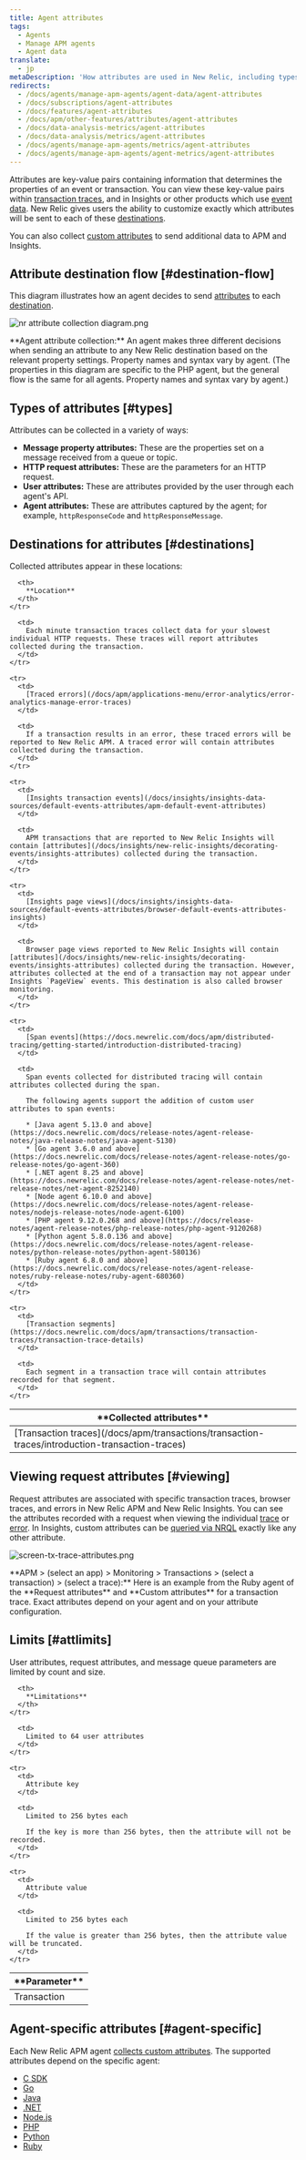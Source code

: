 ```yaml
---
title: Agent attributes
tags:
  - Agents
  - Manage APM agents
  - Agent data
translate:
  - jp
metaDescription: 'How attributes are used in New Relic, including types, destinations, and limits.'
redirects:
  - /docs/agents/manage-apm-agents/agent-data/agent-attributes
  - /docs/subscriptions/agent-attributes
  - /docs/features/agent-attributes
  - /docs/apm/other-features/attributes/agent-attributes
  - /docs/data-analysis-metrics/agent-attributes
  - /docs/data-analysis/metrics/agent-attributes
  - /docs/agents/manage-apm-agents/metrics/agent-attributes
  - /docs/agents/manage-apm-agents/agent-metrics/agent-attributes
---
```


Attributes are key-value pairs containing information that determines the properties of an event or transaction. You can view these key-value pairs within [transaction traces](/docs/apm/transactions/transaction-traces/transaction-traces), and in Insights or other products which use [event data](/docs/data-analysis/metrics/analyze-your-metrics/data-collection-metric-timeslice-event-data). New Relic gives users the ability to customize exactly which attributes will be sent to each of these [destinations](#destinations).

You can also collect [custom attributes](/docs/apm/other-features/attributes/collecting-custom-attributes) to send additional data to APM and Insights.

## Attribute destination flow [#destination-flow]

This diagram illustrates how an agent decides to send [attributes](#types) to each [destination](#destinations).

![nr attribute collection diagram.png](./images/nr-attribute-collection-diagram.png "nr attribute collection diagram.png")

<figcaption>
  **Agent attribute collection:** An agent makes three different decisions when sending an attribute to any New Relic destination based on the relevant property settings. Property names and syntax vary by agent. (The properties in this diagram are specific to the PHP agent, but the general flow is the same for all agents. Property names and syntax vary by agent.)
</figcaption>

## Types of attributes [#types]

Attributes can be collected in a variety of ways:

* **Message property attributes:** These are the properties set on a message received from a queue or topic.
* **HTTP request attributes:** These are the parameters for an HTTP request.
* **User attributes:** These are attributes provided by the user through each agent's API.
* **Agent attributes:** These are attributes captured by the agent; for example, `httpResponseCode` and `httpResponseMessage`.

## Destinations for attributes [#destinations]

Collected attributes appear in these locations:

<table>
  <thead>
    <tr>
      <th width={200}>
        **Collected attributes**
      </th>

      <th>
        **Location**
      </th>
    </tr>
  </thead>

  <tbody>
    <tr>
      <td>
        [Transaction traces](/docs/apm/transactions/transaction-traces/introduction-transaction-traces)
      </td>

      <td>
        Each minute transaction traces collect data for your slowest individual HTTP requests. These traces will report attributes collected during the transaction.
      </td>
    </tr>

    <tr>
      <td>
        [Traced errors](/docs/apm/applications-menu/error-analytics/error-analytics-manage-error-traces)
      </td>

      <td>
        If a transaction results in an error, these traced errors will be reported to New Relic APM. A traced error will contain attributes collected during the transaction.
      </td>
    </tr>

    <tr>
      <td>
        [Insights transaction events](/docs/insights/insights-data-sources/default-events-attributes/apm-default-event-attributes)
      </td>

      <td>
        APM transactions that are reported to New Relic Insights will contain [attributes](/docs/insights/new-relic-insights/decorating-events/insights-attributes) collected during the transaction.
      </td>
    </tr>

    <tr>
      <td>
        [Insights page views](/docs/insights/insights-data-sources/default-events-attributes/browser-default-events-attributes-insights)
      </td>

      <td>
        Browser page views reported to New Relic Insights will contain [attributes](/docs/insights/new-relic-insights/decorating-events/insights-attributes) collected during the transaction. However, attributes collected at the end of a transaction may not appear under Insights `PageView` events. This destination is also called browser monitoring.
      </td>
    </tr>

    <tr>
      <td>
        [Span events](https://docs.newrelic.com/docs/apm/distributed-tracing/getting-started/introduction-distributed-tracing)
      </td>

      <td>
        Span events collected for distributed tracing will contain attributes collected during the span.

        The following agents support the addition of custom user attributes to span events:

        * [Java agent 5.13.0 and above](https://docs.newrelic.com/docs/release-notes/agent-release-notes/java-release-notes/java-agent-5130)
        * [Go agent 3.6.0 and above](https://docs.newrelic.com/docs/release-notes/agent-release-notes/go-release-notes/go-agent-360)
        * [.NET agent 8.25 and above](https://docs.newrelic.com/docs/release-notes/agent-release-notes/net-release-notes/net-agent-8252140)
        * [Node agent 6.10.0 and above](https://docs.newrelic.com/docs/release-notes/agent-release-notes/nodejs-release-notes/node-agent-6100)
        * [PHP agent 9.12.0.268 and above](https://docs/release-notes/agent-release-notes/php-release-notes/php-agent-9120268)
        * [Python agent 5.8.0.136 and above](https://docs.newrelic.com/docs/release-notes/agent-release-notes/python-release-notes/python-agent-580136)
        * [Ruby agent 6.8.0 and above](https://docs.newrelic.com/docs/release-notes/agent-release-notes/ruby-release-notes/ruby-agent-680360)
      </td>
    </tr>

    <tr>
      <td>
        [Transaction segments](https://docs.newrelic.com/docs/apm/transactions/transaction-traces/transaction-trace-details)
      </td>

      <td>
        Each segment in a transaction trace will contain attributes recorded for that segment.
      </td>
    </tr>
  </tbody>
</table>

## Viewing request attributes [#viewing]

Request attributes are associated with specific transaction traces, browser traces, and errors in New Relic APM and New Relic Insights. You can see the attributes recorded with a request when viewing the individual [trace](/docs/apm/transactions/transaction-traces/introduction-transaction-traces#find-view) or [error](/docs/apm/applications-menu/error-analytics/error-analytics-explore-events-behind-errors). In Insights, custom attributes can be [queried via NRQL](/docs/insights/nrql-new-relic-query-language/nrql-resources/nrql-syntax-components-functions#syntax) exactly like any other attribute.

![screen-tx-trace-attributes.png](./images/screen-tx-trace-attributes.png "screen-tx-trace-attributes.png")

<figcaption>
  **APM > (select an app) > Monitoring > Transactions > (select a transaction) > (select a trace):** Here is an example from the Ruby agent of the **Request attributes** and **Custom attributes** for a transaction trace. Exact attributes depend on your agent and on your attribute configuration.
</figcaption>

## Limits [#attlimits]

User attributes, request attributes, and message queue parameters are limited by count and size.

<table>
  <thead>
    <tr>
      <th width={200}>
        **Parameter**
      </th>

      <th>
        **Limitations**
      </th>
    </tr>
  </thead>

  <tbody>
    <tr>
      <td>
        Transaction
      </td>

      <td>
        Limited to 64 user attributes
      </td>
    </tr>

    <tr>
      <td>
        Attribute key
      </td>

      <td>
        Limited to 256 bytes each

        If the key is more than 256 bytes, then the attribute will not be recorded.
      </td>
    </tr>

    <tr>
      <td>
        Attribute value
      </td>

      <td>
        Limited to 256 bytes each

        If the value is greater than 256 bytes, then the attribute value will be truncated.
      </td>
    </tr>
  </tbody>
</table>

## Agent-specific attributes [#agent-specific]

Each New Relic APM agent [collects custom attributes](/docs/agents/manage-apm-agents/agent-data/collect-custom-attributes). The supported attributes depend on the specific agent:

* [C SDK](/docs/agents/c-sdk/instrumentation/use-default-or-custom-attributes-c-sdk)
* [Go](/docs/agents/go-agent/instrumentation/go-agent-attributes)
* [Java](/docs/agents/java-agent/attributes/enabling-disabling-attributes-java)
* [.NET](/docs/agents/net-agent/attributes/net-agent-attributes)
* [Node.js](/docs/agents/nodejs-agent/attributes/nodejs-agent-attributes)
* [PHP](/docs/agents/php-agent/attributes/php-agent-attributes)
* [Python](/docs/agents/python-agent/attributes/python-agent-attributes)
* [Ruby](/docs/agents/ruby-agent/attributes/ruby-agent-attributes)

